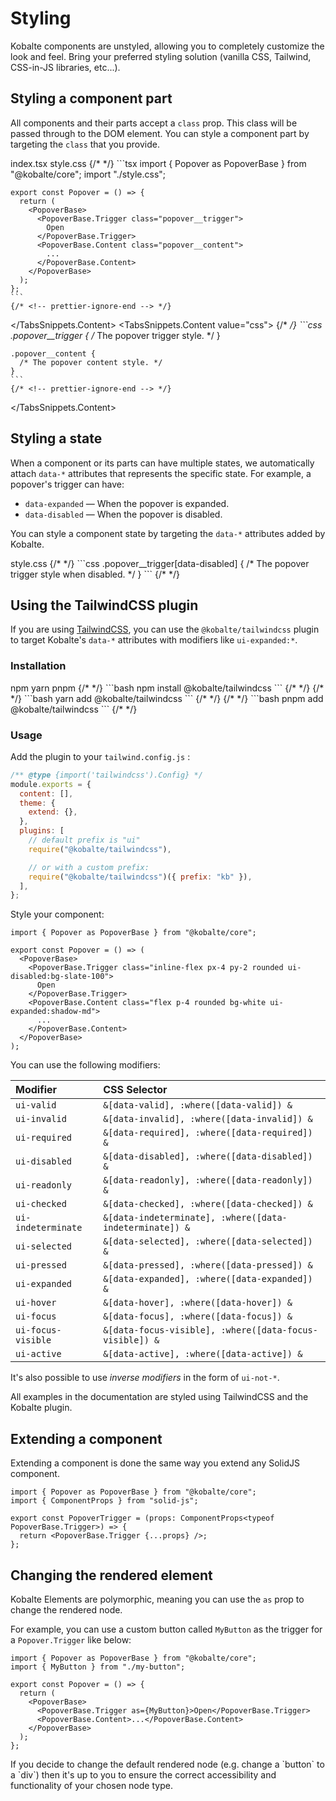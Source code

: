 
# Styling

Kobalte components are unstyled, allowing you to completely customize the look and feel. Bring your preferred styling solution (vanilla CSS, Tailwind, CSS-in-JS libraries, etc...).

## Styling a component part

All components and their parts accept a `class` prop. This class will be passed through to the DOM element. You can style a component part by targeting the `class` that you provide.

<TabsSnippets>
  <TabsSnippets.List>
    <TabsSnippets.Trigger value="tsx">index.tsx</TabsSnippets.Trigger>
    <TabsSnippets.Trigger value="css">style.css</TabsSnippets.Trigger>
  </TabsSnippets.List>
  <TabsSnippets.Content value="tsx">
    {/* <!-- prettier-ignore-start --> */}
    ```tsx
    import { Popover as PopoverBase } from "@kobalte/core";
    import "./style.css";

    export const Popover = () => {
      return (
        <PopoverBase>
          <PopoverBase.Trigger class="popover__trigger">
            Open
          </PopoverBase.Trigger>
          <PopoverBase.Content class="popover__content">
            ...
          </PopoverBase.Content>
        </PopoverBase>
      );
    };
    ```
    {/* <!-- prettier-ignore-end --> */}

  </TabsSnippets.Content>
  <TabsSnippets.Content value="css">
    {/* <!-- prettier-ignore-start --> */}
    ```css
    .popover__trigger {
      /* The popover trigger style. */
    }

    .popover__content {
      /* The popover content style. */
    }
    ```
    {/* <!-- prettier-ignore-end --> */}

  </TabsSnippets.Content>
</TabsSnippets>

## Styling a state

When a component or its parts can have multiple states, we automatically attach `data-*` attributes that represents the specific state. For example, a popover's trigger can have:

- `data-expanded` — When the popover is expanded.
- `data-disabled` — When the popover is disabled.

You can style a component state by targeting the `data-*` attributes added by Kobalte.

<TabsSnippets>
  <TabsSnippets.List>
    <TabsSnippets.Trigger value="css">style.css</TabsSnippets.Trigger>
  </TabsSnippets.List>
  <TabsSnippets.Content value="css">
    {/* <!-- prettier-ignore-start --> */}
    ```css
    .popover__trigger[data-disabled] {
      /* The popover trigger style when disabled. */
    }
    ```
    {/* <!-- prettier-ignore-end --> */}
  </TabsSnippets.Content>
</TabsSnippets>

## Using the TailwindCSS plugin

If you are using [TailwindCSS](https://tailwindcss.com/), you can use the `@kobalte/tailwindcss` plugin to target Kobalte's `data-*` attributes with modifiers like `ui-expanded:*`.

### Installation

<TabsSnippets>
  <TabsSnippets.List>
    <TabsSnippets.Trigger value="npm">npm</TabsSnippets.Trigger>
    <TabsSnippets.Trigger value="yarn">yarn</TabsSnippets.Trigger>
    <TabsSnippets.Trigger value="pnpm">pnpm</TabsSnippets.Trigger>
  </TabsSnippets.List>
  <TabsSnippets.Content value="npm">
    {/* <!-- prettier-ignore-start --> */}
    ```bash
    npm install @kobalte/tailwindcss
    ```
    {/* <!-- prettier-ignore-end --> */}
  </TabsSnippets.Content>
  <TabsSnippets.Content value="yarn">
    {/* <!-- prettier-ignore-start --> */}
    ```bash
    yarn add @kobalte/tailwindcss
    ```
    {/* <!-- prettier-ignore-end --> */}
  </TabsSnippets.Content>
  <TabsSnippets.Content value="pnpm">
    {/* <!-- prettier-ignore-start --> */}
    ```bash
    pnpm add @kobalte/tailwindcss
    ```
    {/* <!-- prettier-ignore-end --> */}
  </TabsSnippets.Content>
</TabsSnippets>

### Usage

Add the plugin to your `tailwind.config.js` :

```js
/** @type {import('tailwindcss').Config} */
module.exports = {
  content: [],
  theme: {
    extend: {},
  },
  plugins: [
    // default prefix is "ui"
    require("@kobalte/tailwindcss"),

    // or with a custom prefix:
    require("@kobalte/tailwindcss")({ prefix: "kb" }),
  ],
};
```

Style your component:

```tsx
import { Popover as PopoverBase } from "@kobalte/core";

export const Popover = () => (
  <PopoverBase>
    <PopoverBase.Trigger class="inline-flex px-4 py-2 rounded ui-disabled:bg-slate-100">
      Open
    </PopoverBase.Trigger>
    <PopoverBase.Content class="flex p-4 rounded bg-white ui-expanded:shadow-md">
      ...
    </PopoverBase.Content>
  </PopoverBase>
);
```

You can use the following modifiers:

| Modifier           | CSS Selector                                            |
| :----------------- | :------------------------------------------------------ |
| `ui-valid`         | `&[data-valid], :where([data-valid]) &`                 |
| `ui-invalid`       | `&[data-invalid], :where([data-invalid]) &`             |
| `ui-required`      | `&[data-required], :where([data-required]) &`           |
| `ui-disabled`      | `&[data-disabled], :where([data-disabled]) &`           |
| `ui-readonly`      | `&[data-readonly], :where([data-readonly]) &`           |
| `ui-checked`       | `&[data-checked], :where([data-checked]) &`             |
| `ui-indeterminate` | `&[data-indeterminate], :where([data-indeterminate]) &` |
| `ui-selected`      | `&[data-selected], :where([data-selected]) &`           |
| `ui-pressed`       | `&[data-pressed], :where([data-pressed]) &`             |
| `ui-expanded`      | `&[data-expanded], :where([data-expanded]) &`           |
| `ui-hover`         | `&[data-hover], :where([data-hover]) &`                 |
| `ui-focus`         | `&[data-focus], :where([data-focus]) &`                 |
| `ui-focus-visible` | `&[data-focus-visible], :where([data-focus-visible]) &` |
| `ui-active`        | `&[data-active], :where([data-active]) &`               |

It's also possible to use _inverse modifiers_ in the form of `ui-not-*`.

<Callout type="note">
  All examples in the documentation are styled using TailwindCSS and the Kobalte plugin.
</Callout>

## Extending a component

Extending a component is done the same way you extend any SolidJS component.

```tsx
import { Popover as PopoverBase } from "@kobalte/core";
import { ComponentProps } from "solid-js";

export const PopoverTrigger = (props: ComponentProps<typeof PopoverBase.Trigger>) => {
  return <PopoverBase.Trigger {...props} />;
};
```

## Changing the rendered element

Kobalte Elements are polymorphic, meaning you can use the `as` prop to change the rendered node.

For example, you can use a custom button called `MyButton` as the trigger for a `Popover.Trigger` like below:

```tsx
import { Popover as PopoverBase } from "@kobalte/core";
import { MyButton } from "./my-button";

export const Popover = () => {
  return (
    <PopoverBase>
      <PopoverBase.Trigger as={MyButton}>Open</PopoverBase.Trigger>
      <PopoverBase.Content>...</PopoverBase.Content>
    </PopoverBase>
  );
};
```

<Callout type="warning">
  If you decide to change the default rendered node (e.g. change a `button` to a `div`) then it's up
  to you to ensure the correct accessibility and functionality of your chosen node type.
</Callout>
